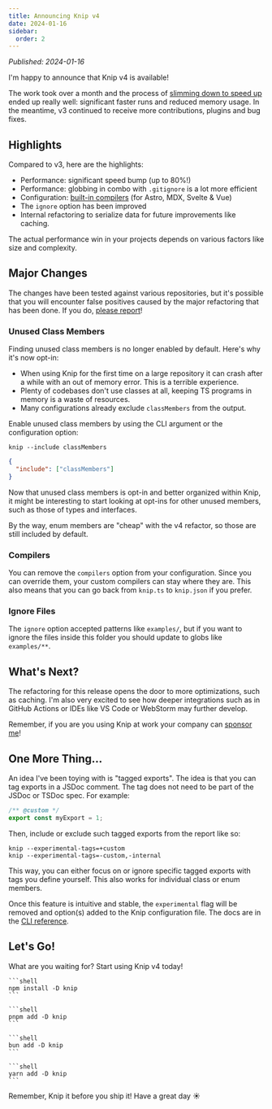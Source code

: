 ```yaml
---
title: Announcing Knip v4
date: 2024-01-16
sidebar:
  order: 2
---
```



_Published: 2024-01-16_

I'm happy to announce that Knip v4 is available!

The work took over a month and the process of [slimming down to speed up][1]
ended up really well: significant faster runs and reduced memory usage. In the
meantime, v3 continued to receive more contributions, plugins and bug fixes.

## Highlights

Compared to v3, here are the highlights:

- Performance: significant speed bump (up to 80%!)
- Performance: globbing in combo with `.gitignore` is a lot more efficient
- Configuration: [built-in compilers][2] (for Astro, MDX, Svelte & Vue)
- The `ignore` option has been improved
- Internal refactoring to serialize data for future improvements like caching.

The actual performance win in your projects depends on various factors like size
and complexity.

## Major Changes

The changes have been tested against various repositories, but it's possible
that you will encounter false positives caused by the major refactoring that has
been done. If you do, [please report][3]!

### Unused Class Members

Finding unused class members is no longer enabled by default. Here's why it's
now opt-in:

- When using Knip for the first time on a large repository it can crash after a
  while with an out of memory error. This is a terrible experience.
- Plenty of codebases don't use classes at all, keeping TS programs in memory is
  a waste of resources.
- Many configurations already exclude `classMembers` from the output.

Enable unused class members by using the CLI argument or the configuration
option:

```shell
knip --include classMembers
```

```json
{
  "include": ["classMembers"]
}
```

Now that unused class members is opt-in and better organized within Knip, it
might be interesting to start looking at opt-ins for other unused members, such
as those of types and interfaces.

By the way, enum members are "cheap" with the v4 refactor, so those are still
included by default.

### Compilers

You can remove the `compilers` option from your configuration. Since you can
override them, your custom compilers can stay where they are. This also means
that you can go back from `knip.ts` to `knip.json` if you prefer.

### Ignore Files

The `ignore` option accepted patterns like `examples/`, but if you want to
ignore the files inside this folder you should update to globs like
`examples/**`.

## What's Next?

The refactoring for this release opens the door to more optimizations, such as
caching. I'm also very excited to see how deeper integrations such as in GitHub
Actions or IDEs like VS Code or WebStorm may further develop.

Remember, if you are you using Knip at work your company can [sponsor me][4]!

## One More Thing...

An idea I've been toying with is "tagged exports". The idea is that you can tag
exports in a JSDoc comment. The tag does not need to be part of the JSDoc or
TSDoc spec. For example:

```ts
/** @custom */
export const myExport = 1;
```

Then, include or exclude such tagged exports from the report like so:

```shell
knip --experimental-tags=+custom
knip --experimental-tags=-custom,-internal
```

This way, you can either focus on or ignore specific tagged exports with tags
you define yourself. This also works for individual class or enum members.

Once this feature is intuitive and stable, the `experimental` flag will be
removed and option(s) added to the Knip configuration file. The docs are in the
[CLI reference][5].

## Let's Go!

What are you waiting for? Start using Knip v4 today!

<Tabs syncKey="pm">
  <TabItem label="npm">

    ```shell
    npm install -D knip
    ```

  </TabItem>

  <TabItem label="pnpm">

    ```shell
    pnpm add -D knip
    ```

  </TabItem>

  <TabItem label="bun">

    ```shell
    bun add -D knip
    ```

  </TabItem>

  <TabItem label="yarn">

    ```shell
    yarn add -D knip
    ```

  </TabItem>
</Tabs>

Remember, Knip it before you ship it! Have a great day ☀️

[1]: ./slim-down-to-speed-up.md
[2]: ../features/compilers.md
[3]: ../guides/issue-reproduction
[4]: https://github.com/sponsors/webpro
[5]: ../reference/cli#--experimental-tags
